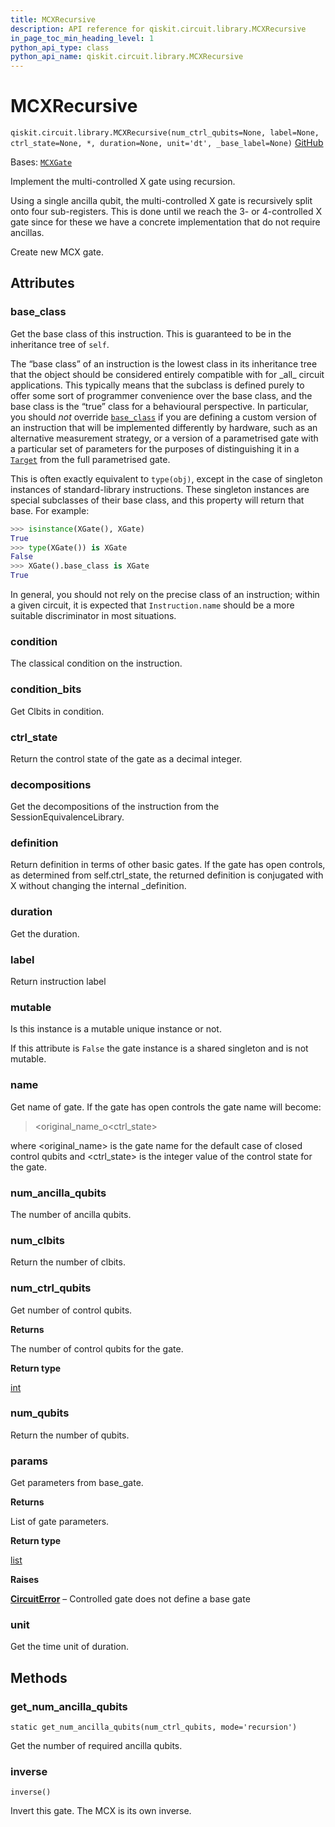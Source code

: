 ```yaml
---
title: MCXRecursive
description: API reference for qiskit.circuit.library.MCXRecursive
in_page_toc_min_heading_level: 1
python_api_type: class
python_api_name: qiskit.circuit.library.MCXRecursive
---
```


# MCXRecursive

<span id="qiskit.circuit.library.MCXRecursive" />

`qiskit.circuit.library.MCXRecursive(num_ctrl_qubits=None, label=None, ctrl_state=None, *, duration=None, unit='dt', _base_label=None)` [GitHub](https://github.com/qiskit/qiskit/tree/stable/0.45/qiskit/circuit/library/standard_gates/x.py "view source code")

Bases: [`MCXGate`](qiskit.circuit.library.MCXGate "qiskit.circuit.library.standard_gates.x.MCXGate")

Implement the multi-controlled X gate using recursion.

Using a single ancilla qubit, the multi-controlled X gate is recursively split onto four sub-registers. This is done until we reach the 3- or 4-controlled X gate since for these we have a concrete implementation that do not require ancillas.

Create new MCX gate.

## Attributes

<span id="qiskit.circuit.library.MCXRecursive.base_class" />

### base\_class

Get the base class of this instruction. This is guaranteed to be in the inheritance tree of `self`.

The “base class” of an instruction is the lowest class in its inheritance tree that the object should be considered entirely compatible with for \_all\_ circuit applications. This typically means that the subclass is defined purely to offer some sort of programmer convenience over the base class, and the base class is the “true” class for a behavioural perspective. In particular, you should *not* override [`base_class`](#qiskit.circuit.library.MCXRecursive.base_class "qiskit.circuit.library.MCXRecursive.base_class") if you are defining a custom version of an instruction that will be implemented differently by hardware, such as an alternative measurement strategy, or a version of a parametrised gate with a particular set of parameters for the purposes of distinguishing it in a [`Target`](qiskit.transpiler.Target "qiskit.transpiler.Target") from the full parametrised gate.

This is often exactly equivalent to `type(obj)`, except in the case of singleton instances of standard-library instructions. These singleton instances are special subclasses of their base class, and this property will return that base. For example:

```python
>>> isinstance(XGate(), XGate)
True
>>> type(XGate()) is XGate
False
>>> XGate().base_class is XGate
True
```

In general, you should not rely on the precise class of an instruction; within a given circuit, it is expected that `Instruction.name` should be a more suitable discriminator in most situations.

<span id="qiskit.circuit.library.MCXRecursive.condition" />

### condition

The classical condition on the instruction.

<span id="qiskit.circuit.library.MCXRecursive.condition_bits" />

### condition\_bits

Get Clbits in condition.

<span id="qiskit.circuit.library.MCXRecursive.ctrl_state" />

### ctrl\_state

Return the control state of the gate as a decimal integer.

<span id="qiskit.circuit.library.MCXRecursive.decompositions" />

### decompositions

Get the decompositions of the instruction from the SessionEquivalenceLibrary.

<span id="qiskit.circuit.library.MCXRecursive.definition" />

### definition

Return definition in terms of other basic gates. If the gate has open controls, as determined from self.ctrl\_state, the returned definition is conjugated with X without changing the internal \_definition.

<span id="qiskit.circuit.library.MCXRecursive.duration" />

### duration

Get the duration.

<span id="qiskit.circuit.library.MCXRecursive.label" />

### label

Return instruction label

<span id="qiskit.circuit.library.MCXRecursive.mutable" />

### mutable

Is this instance is a mutable unique instance or not.

If this attribute is `False` the gate instance is a shared singleton and is not mutable.

<span id="qiskit.circuit.library.MCXRecursive.name" />

### name

Get name of gate. If the gate has open controls the gate name will become:

> \<original\_name\_o\<ctrl\_state>

where \<original\_name> is the gate name for the default case of closed control qubits and \<ctrl\_state> is the integer value of the control state for the gate.

<span id="qiskit.circuit.library.MCXRecursive.num_ancilla_qubits" />

### num\_ancilla\_qubits

The number of ancilla qubits.

<span id="qiskit.circuit.library.MCXRecursive.num_clbits" />

### num\_clbits

Return the number of clbits.

<span id="qiskit.circuit.library.MCXRecursive.num_ctrl_qubits" />

### num\_ctrl\_qubits

Get number of control qubits.

**Returns**

The number of control qubits for the gate.

**Return type**

[int](https://docs.python.org/3/library/functions.html#int "(in Python v3.12)")

<span id="qiskit.circuit.library.MCXRecursive.num_qubits" />

### num\_qubits

Return the number of qubits.

<span id="qiskit.circuit.library.MCXRecursive.params" />

### params

Get parameters from base\_gate.

**Returns**

List of gate parameters.

**Return type**

[list](https://docs.python.org/3/library/stdtypes.html#list "(in Python v3.12)")

**Raises**

[**CircuitError**](circuit#qiskit.circuit.CircuitError "qiskit.circuit.CircuitError") – Controlled gate does not define a base gate

<span id="qiskit.circuit.library.MCXRecursive.unit" />

### unit

Get the time unit of duration.

## Methods

### get\_num\_ancilla\_qubits

<span id="qiskit.circuit.library.MCXRecursive.get_num_ancilla_qubits" />

`static get_num_ancilla_qubits(num_ctrl_qubits, mode='recursion')`

Get the number of required ancilla qubits.

### inverse

<span id="qiskit.circuit.library.MCXRecursive.inverse" />

`inverse()`

Invert this gate. The MCX is its own inverse.

